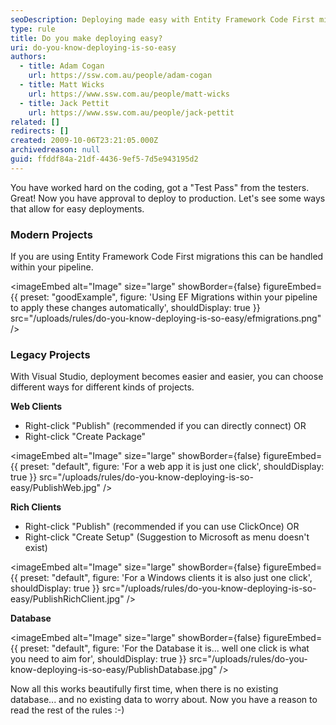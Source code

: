 ```yaml
---
seoDescription: Deploying made easy with Entity Framework Code First migrations and Visual Studio's publishing options for web, rich clients, and databases.
type: rule
title: Do you make deploying easy?
uri: do-you-know-deploying-is-so-easy
authors:
  - title: Adam Cogan
    url: https://ssw.com.au/people/adam-cogan
  - title: Matt Wicks
    url: https://www.ssw.com.au/people/matt-wicks
  - title: Jack Pettit
    url: https://www.ssw.com.au/people/jack-pettit
related: []
redirects: []
created: 2009-10-06T23:21:05.000Z
archivedreason: null
guid: ffddf84a-21df-4436-9ef5-7d5e943195d2
---
```


You have worked hard on the coding, got a "Test Pass" from the testers. Great! Now you have approval to deploy to production. Let's see some ways that allow for easy deployments.
### Modern Projects

If you are using Entity Framework Code First migrations this can be handled within your pipeline.

<imageEmbed
  alt="Image"
  size="large"
  showBorder={false}
  figureEmbed={{
    preset: "goodExample",
    figure: 'Using EF Migrations within your pipeline to apply these changes automatically',
    shouldDisplay: true
  }}
  src="/uploads/rules/do-you-know-deploying-is-so-easy/efmigrations.png"
/>

### Legacy Projects

With Visual Studio, deployment becomes easier and easier, you can choose different ways for different kinds of projects.

**Web Clients**

- Right-click "Publish" (recommended if you can directly connect)
  OR
- Right-click "Create Package"


<imageEmbed
  alt="Image"
  size="large"
  showBorder={false}
  figureEmbed={{
    preset: "default",
    figure: 'For a web app it is just one click',
    shouldDisplay: true
  }}
  src="/uploads/rules/do-you-know-deploying-is-so-easy/PublishWeb.jpg"
/>

**Rich Clients**

- Right-click "Publish" (recommended if you can use ClickOnce)
  OR
- Right-click "Create Setup" (Suggestion to Microsoft as menu doesn't exist)


<imageEmbed
  alt="Image"
  size="large"
  showBorder={false}
  figureEmbed={{
    preset: "default",
    figure: 'For a Windows clients it is also just one click',
    shouldDisplay: true
  }}
  src="/uploads/rules/do-you-know-deploying-is-so-easy/PublishRichClient.jpg"
/>

**Database**


<imageEmbed
  alt="Image"
  size="large"
  showBorder={false}
  figureEmbed={{
    preset: "default",
    figure: 'For the Database it is... well one click is what you need to aim for',
    shouldDisplay: true
  }}
  src="/uploads/rules/do-you-know-deploying-is-so-easy/PublishDatabase.jpg"
/>

Now all this works beautifully first time, when there is no existing database... and no existing data to worry about. Now you have a reason to read the rest of the rules :-)